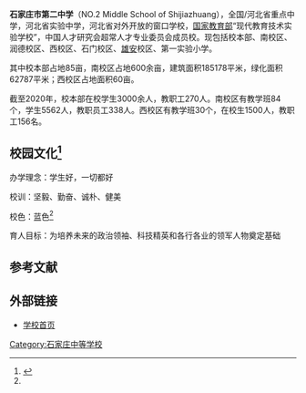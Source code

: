 {{coord|38|03|7.71|N|114|28|21.58|E|type:landmark|display=title}}
{{Infobox school
| name = 石家庄市第二中学
| other_name = 河北省实验中学
| image = [[File:Logo_of_No.2_High_School_of_Shijiazhuang_2012_1.png|center]]
| motto = 坚毅、勤奋、诚朴、健美
| established = 1948年9月
| type = 公立完全中学
| district = [[新华区_(石家庄市)|新华区]]（本部、西校区）、[[栾城区|栾城区]]（南校区、石门校区、第一实验小学）、[[桥西区_(石家庄市)|桥西区]]（润德学校）
| grades = 本部[[高級中學|高中]]
| principal = 赵洪
| faculty = 本部270 南校区360
| students = 本部3000 南校区5500
| colors = 蓝色<ref name=":0">{{Cite web |date=2022-04-20 |title=理念文化——校徽 校色 校歌 |url=http://www.sjzez.com/article/288.html |website=石家庄市第二中学}}</ref>
| address = 石家庄市兴凯路187号
| website = [http://www.sjzez.com/ 石家庄市第二中学]
}}
'''石家庄市第二中学'''（NO.2 Middle School of Shijiazhuang），全国/河北省重点中学，河北省实验中学，河北省对外开放的窗口学校，[[中华人民共和国教育部|国家教育部]]“现代教育技术实验学校”，中国人才研究会超常人才专业委员会成员校。现包括校本部、南校区、润德校区、西校区、石门校区、[[雄安新区|雄安]]校区、第一实验小学。

其中校本部占地85亩，南校区占地600余亩，建筑面积185178平米，绿化面积62787平米；西校区占地面积60亩。

截至2020年，校本部在校学生3000余人，教职工270人。南校区有教学班84个，学生5562人，教职员工338人。西校区有教学班30个，在校生1500人，教职工156名。

== 校园文化<ref>{{Cite web |date=2022-06-02 |title=石家庄市第二中学 学校简介 |url=http://www.sjzez.com/xxgk/13.html |website=石家庄市第二中学}}</ref> ==

办学理念：学生好，一切都好

校训：坚毅、勤奋、诚朴、健美

校色：蓝色<ref name=":0" />

育人目标：为培养未来的政治领袖、科技精英和各行各业的领军人物奠定基础
==参考文献==
{{reflist}}

==外部链接==
*[http://www.sjzez.com/ 学校首页] {{Wayback|url=http://www.sjzez.com/ |date=20110614224822 }}

{{河北省示范性普通高级中学}}
{{新高考八省T8联考学校}}

[[Category:石家庄中等学校|Category:石家庄中等学校]]